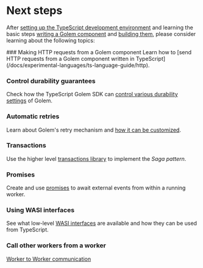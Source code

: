 
# Next steps

After [setting up the TypeScript development environment](/docs/experimental-languages/ts-language-guide/setup) and learning the basic steps [writing a Golem component](/docs/experimental-languages/ts-language-guide/defining-components) and [building them](/docs/experimental-languages/ts-language-guide/building-components), please consider learning about the following topics:

<Steps>
### Making HTTP requests from a Golem component
Learn how to [send HTTP requests from a Golem component written in TypeScript](/docs/experimental-languages/ts-language-guide/http).

### Control durability guarantees

Check how the TypeScript Golem SDK can [control various durability settings](/docs/experimental-languages/ts-language-guide/durability) of Golem.

### Automatic retries

Learn about Golem's retry mechanism and [how it can be customized](/docs/experimental-languages/ts-language-guide/retries).

### Transactions

Use the higher level [transactions library](/docs/experimental-languages/ts-language-guide/transactions) to implement the _Saga pattern_.

### Promises

Create and use [promises](/docs/experimental-languages/ts-language-guide/promises) to await external events from within a running worker.

### Using WASI interfaces

See what low-level [WASI interfaces](/docs/experimental-languages/ts-language-guide/wasi) are available and how they can be used from TypeScript.

### Call other workers from a worker

[Worker to Worker communication](/docs/experimental-languages/ts-language-guide/worker-to-worker)

</Steps>

